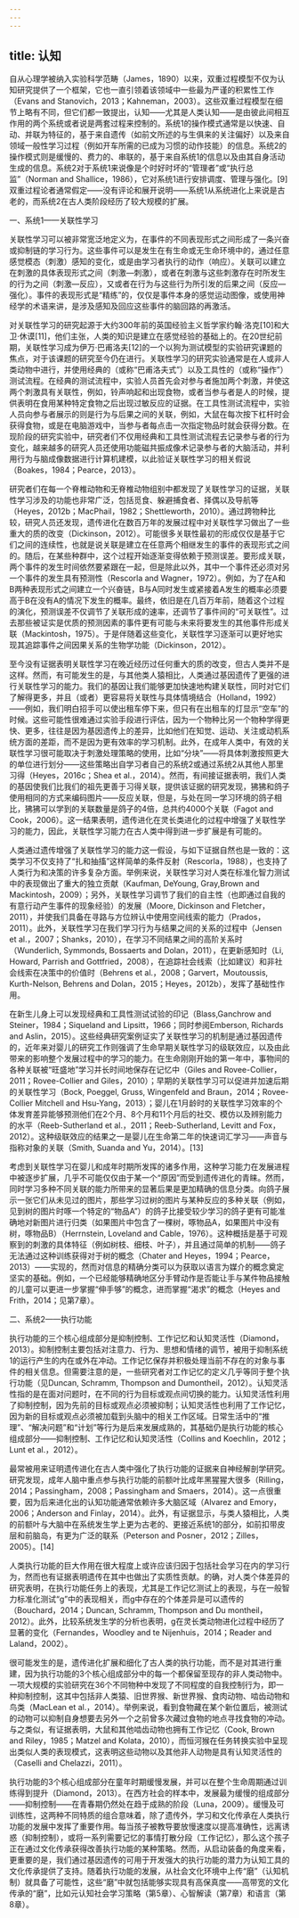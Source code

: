 ```yaml
---
---
---
```

title: 认知
---




自从心理学被纳入实验科学范畴（James，1890）以来，双重过程模型不仅为认知研究提供了一个框架，它也一直引领着该领域中一些最为严谨的积累性工作（Evans and Stanovich，2013；Kahneman，2003）。这些双重过程模型在细节上略有不同，但它们都一致提出，认知——尤其是人类认知——是由彼此间相互作用的两个系统或者说是两套过程来控制的。系统1的操作模式通常是以快速、自动、并联为特征的，基于来自遗传（如前文所述的与生俱来的关注偏好）以及来自领域一般性学习过程（例如开车所需的已成为习惯的动作技能）的信息。系统2的操作模式则是缓慢的、费力的、串联的，基于来自系统1的信息以及由其自身活动生成的信息。系统2对于系统1来说像是个时好时坏的“管理者”或“执行总监”（Norman and Shallice，1986），它对系统1进行安排调度、管理与强化。[9]双重过程论者通常假定——没有评论和展开说明——系统1从系统进化上来说是古老的，而系统2在古人类阶段经历了较大规模的扩展。





一、系统1——关联性学习


关联性学习可以被非常宽泛地定义为，在事件的不同表现形式之间形成了一条兴奋或抑制链的学习行为。这些事件可以是发生在有生命或无生命环境中的，通过任意感觉模态（刺激）感知的变化，或是由学习者执行的动作（响应）。关联可以建立在刺激的具体表现形式之间（刺激—刺激），或者在刺激与这些刺激存在时所发生的行为之间（刺激—反应），又或者在行为与这些行为所引发的后果之间（反应—强化）。事件的表现形式是“精练”的，仅仅是事件本身的感觉运动图像，或使用神经学的术语来讲，是涉及感知及回应这些事件的脑回路的再激活。

对关联性学习的研究起源于大约300年前的英国经验主义哲学家约翰·洛克[10]和大卫·休谟[11]，他们主张，人类的知识是建立在感觉经验的基础上的。在20世纪前期，关联性学习成为伊万·巴甫洛夫[12]的一个以狗为测试模型的实验研究课题的焦点，对于该课题的研究至今仍在进行。关联性学习的研究实验通常是在人或非人类动物中进行，并使用经典的（或称“巴甫洛夫式”）以及工具性的（或称“操作”）测试流程。在经典的测试流程中，实验人员首先会对参与者施加两个刺激，并使这两个刺激具有关联性，例如，铃声响起和出现食物，或者当参与者是人的时候，提供表明在食用某种特定食物之后出现过敏反应的证据。在工具性测试流程中，实验人员向参与者展示的则是行为与后果之间的关联，例如，大鼠在每次按下杠杆时会获得食物，或是在电脑游戏中，当参与者每点击一次指定物品时就会获得分数。在现阶段的研究实验中，研究者们不仅用经典和工具性测试流程去记录参与者的行为变化，越来越多的研究人员还使用功能磁共振成像术记录参与者的大脑活动，并利用行为与脑成像数据进行计算机建模，以此验证关联性学习的相关假说（Boakes，1984；Pearce，2013）。

研究者们在每一个脊椎动物和无脊椎动物组别中都发现了关联性学习的证据，关联性学习涉及的功能也非常广泛，包括觅食、躲避捕食者、择偶以及导航等（Heyes，2012b；MacPhail，1982；Shettleworth，2010）。通过跨物种比较，研究人员还发现，遗传进化在数百万年的发展过程中对关联性学习做出了一些重大的质的改变（Dickinson，2012）。可能很多关联性最初的形成仅仅是基于它们之间的连续性，也就是说关联是建立在任意两个相继发生的事件的表现形式之间的。随后，在某些种群中，这个过程开始逐渐变得依赖于预测误差。要形成关联，两个事件的发生时间依然要紧跟在一起，但是除此以外，其中一个事件还必须对另一个事件的发生具有预测性（Rescorla and Wagner，1972）。例如，为了在A和B两种表现形式之间建立一个兴奋链，B与A同时发生或紧接着A发生的概率必须要高于B在没有A的情况下发生的概率。最终，依旧是在几百万年前，随着这个过程的演化，预测误差不仅调节了关联形成的速率，还调节了事件间的“可关联性”。过去那些被证实是优质的预测因素的事件更有可能与未来将要发生的其他事件形成关联（Mackintosh，1975）。于是伴随着这些变化，关联性学习逐渐可以更好地实现其追踪事件之间因果关系的生物学功能（Dickinson，2012）。

至今没有证据表明关联性学习在晚近经历过任何重大的质的改变，但古人类并不是这样。然而，有可能发生的是，与其他类人猿相比，人类通过基因遗传了更强的进行关联性学习的能力。我们的基因让我们能够更加快速地构建关联性，同时对它们了解得更多，并且（或者）更容易将关联性与具体情境结合（Holland，1992）——例如，我们明白招手可以使出租车停下来，但只有在出租车的灯显示“空车”的时候。这些可能性很难通过实验手段进行评估，因为一个物种比另一个物种学得更快、更多，往往是因为基因遗传上的差异，比如他们在知觉、运动、关注或动机系统方面的差距，而不是因为更有效率的学习机制。此外，在成年人类中，有效的关联性学习很可能取决于刺激处理策略的使用，比如“分块”——将具体刺激按照更大的单位进行划分——这些策略出自学习者自己的系统2或通过系统2从其他人那里习得（Heyes，2016c；Shea et al.，2014）。然而，有间接证据表明，我们人类的基因使我们比我们的祖先更善于习得关联，提供该证据的研究发现，狒狒和鸽子使用相同的方式来编码图片——反应关联，但是，与处在同一学习环境的鸽子相比，狒狒可以学到的关联数量是鸽子的4倍，总共约4000个关联（Fagot and Cook，2006）。这一结果表明，遗传进化在灵长类进化的过程中增强了关联性学习的能力，因此，关联性学习能力在古人类中得到进一步扩展是有可能的。

人类通过遗传增强了关联性学习的能力这一假设，与如下证据自然也是一致的：这类学习不仅支持了“扎和抽搐”这样简单的条件反射（Rescorla，1988），也支持了人类行为和决策的许多复杂方面。举例来说，关联性学习对人类在标准化智力测试中的表现做出了重大的独立贡献（Kaufman, DeYoung, Gray,Brown and Mackintosh，2009）；另外，关联性学习调节了我们的自主性（也即通过自我的有意行动产生事件的现象经验）的发展（Moore, Dickinson and Fletcher，2011），并使我们具备在寻路与方位辨认中使用空间线索的能力（Prados，2011）。此外，关联性学习在我们学习行为与结果之间的关系的过程中（Jensen et al.，2007；Shanks，2010），在学习不同结果之间的高阶关系时（Wunderlich, Symmonds, Bossaerts and Dolan，2011），在更新感知时（Li, Howard, Parrish and Gottfried，2008），在追踪社会线索（比如建议）和非社会线索在决策中的价值时（Behrens et al.，2008；Garvert，Moutoussis, Kurth-Nelson, Behrens and Dolan，2015；Heyes，2012b），发挥了基础性作用。

在新生儿身上可以发现经典和工具性测试试验的印记（Blass,Ganchrow and Steiner，1984；Siqueland and Lipsitt，1966；同时参阅Emberson, Richards and Aslin，2015）。这些经典研究案例证实了关联性学习的机制是通过基因遗传的，近年来对婴儿的研究工作则强调了生命早期关联性学习的级联效应，以及由此带来的影响整个发展过程中的学习的能力。在生命刚刚开始的第一年中，事物间的各种关联被“旺盛地”学习并长时间地保存在记忆中（Giles and Rovee-Collier，2011；Rovee-Collier and Giles，2010）；早期的关联性学习可以促进并加速后期的关联性学习（Bock, Poeggel, Gruss, Wingenfeld and Braun，2014；Rovee-Collier Mitchell and Hsu-Yang，2013）；婴儿在1月龄时的关联性学习效率的个体发育差异能够预测他们在2个月、8个月和11个月后的社交、模仿以及辨别能力的水平（Reeb-Sutherland et al.，2011；Reeb-Sutherland, Levitt and Fox，2012）。这种级联效应的结果之一是婴儿在生命第二年的快速词汇学习——声音与指称对象的关联（Smith, Suanda and Yu，2014）。[13]

考虑到关联性学习在婴儿和成年时期所发挥的诸多作用，这种学习能力在发展进程中被逐步扩展，几乎不可能仅仅由于某一个“原因”而受到遗传进化的青睐。然而，同时学习多种不同关联的能力所带来的显著后果是更加精确的信息分类。向鸽子展示一张它们从未见过的图片，那些学习过树的图片与某种反应的多种关联（例如，见到树的图片时啄一个特定的“物品A”）的鸽子比接受较少学习的鸽子更有可能准确地对新图片进行归类（如果图片中包含了一棵树，啄物品A，如果图片中没有树，啄物品B）（Herrnstein, Loveland and Cable，1976）。这种概括是基于可观察到的刺激的具体特征（例如树枝、细枝、叶子），并且通过简单的机制——鸽子无法通过这种训练获得对于树的概念（Chater and Heyes，1994；Pearce，2013）——实现的，然而对信息的精确分类可以为获取以语言为媒介的概念奠定坚实的基础。例如，一个已经能够精确地区分手臂动作是否能让手与某件物品接触的儿童可以更进一步掌握“伸手够”的概念，进而掌握“渴求”的概念（Heyes and Frith，2014；见第7章）。





二、系统2——执行功能


执行功能的三个核心组成部分是抑制控制、工作记忆和认知灵活性（Diamond，2013）。抑制控制主要包括对注意力、行为、思想和情绪的调节，被用于抑制系统1的运行产生的内在或外在冲动。工作记忆保存并积极处理当前不存在的对象与事件的相关信息。但需要注意的是，一些研究者对工作记忆的定义几乎等同于整个执行功能（见Duncan, Schramm, Thompson and Dumontheil，2012）。认知灵活性指的是在面对问题时，在不同的行为目标或观点间切换的能力。认知灵活性利用了抑制控制，因为先前的目标或观点必须被抑制；认知灵活性也利用了工作记忆，因为新的目标或观点必须被加载到头脑中的相关工作区域。日常生活中的“推理”、“解决问题”和“计划”等行为是后来发展成熟的，其基础仍是执行功能的核心组成部分——抑制控制、工作记忆和认知灵活性（Collins and Koechlin，2012；Lunt et al.，2012）。

最常被用来证明遗传进化在古人类中强化了执行功能的证据来自神经解剖学研究。研究发现，成年人脑中重点参与执行功能的前额叶比成年黑猩猩大很多（Rilling，2014；Passingham，2008；Passingham and Smaers，2014）。这一点很重要，因为后来进化出的认知功能通常依赖许多大脑区域（Alvarez and Emory，2006；Anderson and Finlay，2014）。此外，有证据显示，与类人猿相比，人类的前额叶与大脑中在系统发生学上更为古老的、更接近系统1的部分，如前扣带皮层和前脑岛，有更为广泛的联系（Peterson and Posner，2012；Zilles，2005）。[14]

人类执行功能的巨大作用在很大程度上或许应该归因于包括社会学习在内的学习行为，然而也有证据表明遗传在其中也做出了实质性贡献。的确，对人类个体差异的研究表明，在执行功能任务上的表现，尤其是工作记忆测试上的表现，与在一般智力标准化测试“g”中的表现相关，而g中存在的个体差异是可以遗传的（Bouchard，2014；Duncan, Schramm, Thompson and Du montheil，2012）。此外，比较系统发生学的分析也表明，g在灵长类动物进化过程中经历了显著的变化（Fernandes，Woodley and te Nijenhuis，2014；Reader and Laland，2002）。

很可能发生的是，遗传进化扩展和细化了古人类的执行功能，而不是对其进行重建，因为执行功能的3个核心组成部分中的每一个都保留至现存的非人类动物中。一项大规模的实验研究在36个不同物种中发现了不同程度的自我控制行为，即一种抑制控制，这其中包括非人类猿、旧世界猴、新世界猴、食肉动物、啮齿动物和鸟类（MacLean et al.，2014）。举例来说，看到食物藏在某个新位置后，被测试的动物可以抑制自身想要去另外一个之前曾多次藏过食物的地点寻找食物的冲动。与之类似，有证据表明，大鼠和其他啮齿动物也拥有工作记忆（Cook, Brown and Riley，1985；Matzel and Kolata，2010），而恒河猴在任务转换实验中呈现出类似人类的表现模式，这表明这些动物以及其他非人动物是具有认知灵活性的（Caselli and Chelazzi，2011）。

执行功能的3个核心组成部分在童年时期缓慢发展，并可以在整个生命周期通过训练得到提升（Diamond，2013）。在西方社会的样本中，发展最为缓慢的组成部分——抑制控制——在青春期仍然处在趋于成熟的阶段（Luna，2009）。缓慢及可训练性，这两种不同特质的组合意味着，除了遗传外，学习和文化传承在人类执行功能的发展中发挥了重要作用。每当孩子被教导要放慢速度以提高准确性，远离诱惑（抑制控制），或将一系列需要记忆的事情打散分段（工作记忆），那么这个孩子正在通过文化传承获得改善执行功能的某种策略。然而，从启动装备的角度来看，更重要的是，我们通过基因遗传的可用于开发强大的执行功能的潜力为认知工具的文化传承提供了支持。随着执行功能的发展，从社会文化环境中上传“磨”（认知机制）就具备了可能性，这些“磨”中就包括能够实现具有高保真度——高带宽的文化传承的“磨”，比如元认知社会学习策略（第5章）、心智解读（第7章）和语言（第8章）。